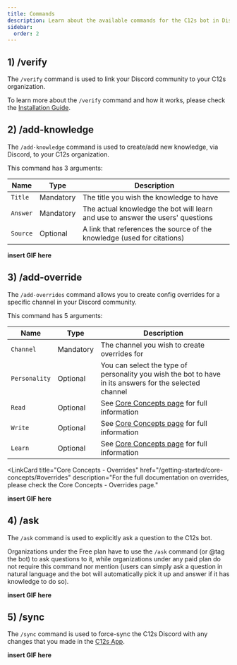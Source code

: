 ```yaml
---
title: Commands
description: Learn about the available commands for the C12s bot in Discord.
sidebar:
  order: 2
---
```



## 1) /verify

The `/verify` command is used to link your Discord community to your C12s organization.

To learn more about the `/verify` command and how it works, please check the [Installation Guide](/platforms/discord/install/).

## 2) /add-knowledge

The `/add-knowledge` command is used to create/add new knowledge, via Discord, to your C12s organization.

This command has 3 arguments:

| Name | Type | Description |
| ---- | ----------- | ----------- |
| `Title` | Mandatory | The title you wish the knowledge to have |
| `Answer` | Mandatory | The actual knowledge the bot will learn and use to answer the users' questions |
| `Source` | Optional | A link that references the source of the knowledge (used for citations) |

**insert GIF here**

## 3) /add-override

The `/add-overrides` command allows you to create config overrides for a specific channel in your Discord community.

This command has 5 arguments:

| Name | Type | Description |
| ---- | ----------- | ----------- |
| `Channel` | Mandatory | The channel you wish to create overrides for |
| `Personality` | Optional | You can select the type of personality you wish the bot to have in its answers for the selected channel |
| `Read` | Optional | See [Core Concepts page](/getting-started/core-concepts/#agent) for full information |
| `Write` | Optional | See [Core Concepts page](/getting-started/core-concepts/#agent) for full information |
| `Learn` | Optional | See [Core Concepts page](/getting-started/core-concepts/#agent) for full information |

<LinkCard
    title="Core Concepts - Overrides"
    href="/getting-started/core-concepts/#overrides"
    description="For the full documentation on overrides, please check the Core Concepts - Overrides page."
>
</LinkCard>

**insert GIF here**

## 4) /ask

The `/ask` command is used to explicitly ask a question to the C12s bot.

<Badge text="Note" variant="tip" /> Organizations under the Free plan have to use the `/ask` command (or @tag the bot) to ask questions to it, while organizations under any paid plan do not require this command nor mention (users can simply ask a question in natural language and the bot will automatically pick it up and answer if it has knowledge to do so).

**insert GIF here**

## 5) /sync

The `/sync` command is used to force-sync the C12s Discord with any changes that you made in the [C12s App](https://app.c12s.ai).

**insert GIF here**
